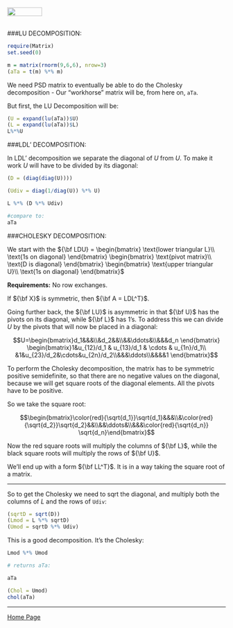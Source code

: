 <br>
<a href="http://rinterested.github.io/statistics/index.html">
<img HEIGHT="20" WIDTH="80" src="https://cloud.githubusercontent.com/assets/9312897/10556783/a27a26fa-745c-11e5-9b1a-2d5bd737387a.PNG"></a>
<br><br>

###LU DECOMPOSITION:

```r
require(Matrix)
set.seed(0)

m = matrix(rnorm(9,6,6), nrow=3) 
(aTa = t(m) %*% m)
```


We need PSD matrix to eventually be able to do the Cholesky decomposition - Our "workhorse" matrix will be, from here on, `aTa`.

But first, the LU Decomposition will be:

```r
(U = expand(lu(aTa))$U)
(L = expand(lu(aTa))$L)
L%*%U
```


###LDL' DECOMPOSITION:

In LDL' decomposition we separate the diagonal of $U$ from $U$. To make it work $U$ will have to be divided by its diagonal:

```r
(D = (diag(diag(U))))

(Udiv = diag(1/diag(U)) %*% U)

L %*% (D %*% Udiv)

#compare to:
aTa
```

###CHOLESKY DECOMPOSITION:


We start with the ${\bf LDU} = \begin{bmatrix} \text{lower triangular L}\\ \text{1s on diagonal} \end{bmatrix} \begin{bmatrix} \text{pivot matrix}\\ \text{D is diagonal} \end{bmatrix} \begin{bmatrix} \text{upper triangular U}\\ \text{1s on diagonal} \end{bmatrix}$

**Requirements:** No row exchanges. 

If ${\bf X}$ is symmetric, then ${\bf A = LDL^T}$.

Going further back, the ${\bf LU}$ is asymmetric in that ${\bf U}$ has the pivots on its diagonal, while ${\bf L}$ has $1$'s. To address this we can divide $U$ by the pivots that will now be placed in a diagonal:

$$U=\begin{bmatrix}d_1&&&\\&d_2&&\\&&\ddots&\\&&&d_n \end{bmatrix}
\begin{bmatrix}1&u_{12}/d_1 & u_{13}/d_1 & \cdots & u_{1n}/d_1\\
&1&u_{23}/d_2&\cdots&u_{2n}/d_2\\&&&\ddots\\&&&&1 \end{bmatrix}$$

To perform the Cholesky decomposition, the matrix has to be symmetric positive semidefinite, so that there are no negative values on the diagonal, because we will get square roots of the diagonal elements. All the pivots have to be positive.

So we take the square root:

$$\begin{bmatrix}\color{red}{\sqrt{d_1}}\sqrt{d_1}&&&\\&\color{red}{\sqrt{d_2}}\sqrt{d_2}&&\\&&\ddots&\\&&&\color{red}{\sqrt{d_n}} \sqrt{d_n}\end{bmatrix}$$

Now the red square roots will multiply the columns of ${\bf L}$, while the black square roots will multiply the rows of ${\bf U}$.

We'll end up with a form ${\bf LL^T}$. It is in a way taking the square root of a matrix.


---

So to get the Cholesky we need to sqrt the diagonal, and multiply both the columns of $L$ and the rows of `Udiv`:

```r
(sqrtD = sqrt(D))
(Lmod = L %*% sqrtD)
(Umod = sqrtD %*% Udiv)
```

This is a good decomposition. It's the Cholesky:

```r
Lmod %*% Umod

# returns aTa:

aTa

(Chol = Umod)
chol(aTa)
```


---

<a href="http://rinterested.github.io/statistics/index.html">Home Page</a>
